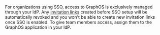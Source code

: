 <Note>

For organizations using SSO, access to GraphOS is exclusively managed through your IdP.
Any [invitation links](/graphos/org/members/#inviting-members) created before SSO setup will be automatically revoked and you won't be able to create new invitation links once SSO is enabled.
To give team members access, assign them to the GraphOS application in your IdP.

</Note>
